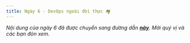 ```yaml
---
title: Ngày 6 - DevOps ngoài đời thực 🏘
---
```


_Nội dung của ngày 6 đã được chuyển sang đường dẫn **[này](https://portal.builetuananh.name.vn/docs/90days/stage1)**.
Mời quý vị và các bạn đón xem._
